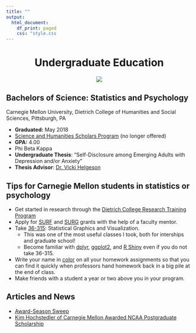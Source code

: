 ```yaml
---
title: ""
output:
  html_document:
    df_print: paged
    css: "style.css
---
```


<center> <h1>Undergraduate Education</h1> </center>

<div>
<div style="margin-bottom:20px;">
</div>

<center>
<img src="cmu.png">
</center>

<div>
<div style="margin-bottom:20px;">
</div>

    
## Bachelors of Science: Statistics and Psychology

Carnegie Mellon University, Dietrich College of Humanities and Social Sciences, Pittsburgh, PA


- **Graduated:** May 2018   
- [Science and Humanities Scholars Program](https://www.cmu.edu/shs/) (no longer offered)  
- **GPA:** 4.00   
- Phi Beta Kappa  
- **Undergraduate Thesis**: "Self-Disclosure among Emerging Adults with Depression and/or Anxiety"    
- **Thesis Advisor**: [Dr. Vicki Helgeson](https://www.cmu.edu/dietrich/psychology/people/core-training-faculty/helgeson-vicki.html)

</div>
<div style="margin-bottom:20px;">
</div>

## Tips for Carnegie Mellon students in statistics or psychology

- Get started in research through the [Dietrich College Research Training Program](https://www.cmu.edu/dietrich/students/undergraduate/programs/research-training-program.html)   
- Apply for [SURF](https://www.cmu.edu/uro/summer%20research%20fellowships/SURF/) and [SURG](https://www.cmu.edu/uro/research%20grants/SURG/index.html) grants with the help of a faculty mentor.    
- Take [36-315](http://www.stat.cmu.edu/academics/courselist): Statistical Graphics and Visualization.   
    + This was one of the most useful classes I took, both for interships and graduate school!   
    + Become familiar with [dplyr](https://dplyr.tidyverse.org/), [ggplot2](https://ggplot2.tidyverse.org/), and [R Shiny](https://shiny.rstudio.com/) even if you do not take 36-315.     
- Write your name in [color](http://www.stat.columbia.edu/~tzheng/files/Rcolor.pdf) on all your homework assignments so that you can find it quickly when professors hand homework back in a big pile at the end of class.     
- Make friends with a student a year or two above you in your program.

</div>
<div style="margin-bottom:20px;">
</div>

## Articles and News

- [Award-Season Sweep](https://www.cmu.edu/dietrich/news/news-stories/2018/may/kim-hochstedler.html)   
- [Kim Hochstedler of Carnegie Mellon Awarded NCAA Postgraduate Scholarship](https://www.uaasports.info/sports/wswimdive/2017-18/releases/hochstedlerpgscholarship)


